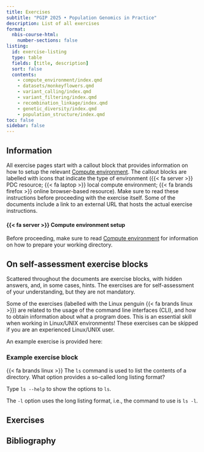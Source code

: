 ```yaml
---
title: Exercises
subtitle: "PGIP 2025 • Population Genomics in Practice"
description: List of all exercises
format:
  nbis-course-html:
    number-sections: false
listing:
  id: exercise-listing
  type: table
  fields: [title, description]
  sort: false
  contents:
    - compute_environment/index.qmd
    - datasets/monkeyflowers.qmd
    - variant_calling/index.qmd
    - variant_filtering/index.qmd
    - recombination_linkage/index.qmd
    - genetic_diversity/index.qmd
    - population_structure/index.qmd
toc: false
sidebar: false
---
```


## Information

All exercise pages start with a callout block that provides
information on how to setup the relevant [Compute
environment](compute_environment/index.qmd). The callout blocks are
labelled with icons that indicate the type of environment ({{< fa
server >}} PDC resource; {{< fa laptop >}} local compute environment;
{{< fa brands firefox >}} online browser-based resource). Make sure to
read these instructions before proceeding with the exercise itself.
Some of the documents include a link to an external URL that hosts the
actual exercise instructions.

::: {.callout-important collapse=true}

#### {{< fa server >}} Compute environment setup

Before proceeding, make sure to read [Compute
environment](compute_environment/index.qmd) for information on how
to prepare your working directory.

:::

## On self-assessment exercise blocks

Scattered throughout the documents are exercise blocks, with hidden
answers, and, in some cases, hints. The exercises are for
self-assessment of your understanding, but they are not mandatory.

Some of the exercises (labelled with the Linux penguin {{< fa brands
linux >}}) are related to the usage of the command line interfaces
(CLI), and how to obtain information about what a program does. This
is an essential skill when working in Linux/UNIX environments! These
exercises can be skipped if you are an experienced Linux/UNIX user.

An example exercise is provided here:

::: {.callout-exercise}

### Example exercise block

{{< fa brands linux >}} The `ls` command is used to list the contents
of a directory. What option provides a so-called long listing format?

::: {.callout-hint}

Type `ls --help` to show the options to `ls`.

:::

::: {.callout-answer}

The `-l` option uses the long listing format, i.e., the command to use
is `ls -l`.

:::

:::

## Exercises

:::{#exercise-listing}
:::

## Bibliography

:::{#refs}
:::
